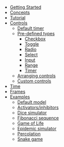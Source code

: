 - [Getting Started](/about)
- [Concepts](/concepts)
- [Tutorial](/tutorial)
- [Controls](/controls)
  - [Default timer](/controls/default-timer)
  - [Pre-defined types](/controls/pre-defined-types)
    - [Checkbox](/controls/checkbox)
    - [Toggle](/controls/toggle)
    - [Radio](/controls/radio)
    - [Select](/controls/select)
    - [Input](/controls/input)
    - [Range](/controls/range)
    - [Timer](/controls/timer)
  - [Arranging controls](/controls/arranging-controls)
  - [Custom controls](/controls/custom-controls)
- [Time](/time)
- [Frames](/frames)
- [Examples](/examples)
  - [Default model](/examples/model)
  - [Activators/inhibitors](/examples/activators)
  - [Dice simulator](/examples/dice)
  - [Fibonacci sequence](/examples/fibonacci)
  - [Game of Life](/examples/game-of-life)
  - [Epidemic simulator](/examples/epidemic)
  - [Percolation](/examples/percolation)
  - [Snake game](/examples/snake)
